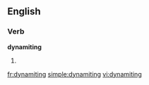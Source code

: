 ==English==

===Verb===
'''dynamiting'''

# {{present participle of|[[dynamite]]}}

[[fr:dynamiting]]
[[simple:dynamiting]]
[[vi:dynamiting]]